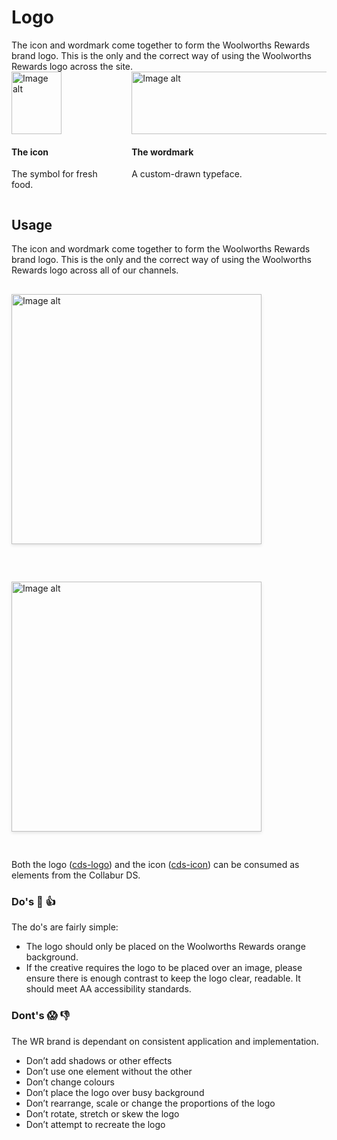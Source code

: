 

<Layout currentPath={pagePath(props.location)}>

<SEO title="Collabur DS | Design Language | Logo" />
<NavAnchorProvider>
<div class="docs">

# Logo

<div class="docs-subtitle">
    The icon and wordmark come together to form the Woolworths Rewards brand logo. This is the only and the correct way of using the Woolworths Rewards logo across the site.
</div>

<div class="columns">
  <div class="column is-one-half">
  <img src={icon} style="height: 100px; margin: 0; width: 5rem;" alt="Image alt" />
  <h4>The icon</h4>
  <p>The symbol for fresh food.</p>
  </div>
  <div class="column is-one-half">
  <img src={wordmark} style="height: 100px; margin: 0;  width: 20rem;" alt="Image alt" />
  <h4>The wordmark</h4>
  <p>A custom-drawn typeface.</p>
  </div>
</div>

## Usage
<NavAnchor hash="usage" pathname={props.location.pathname}></NavAnchor>

<div class="subtitle is-4">The icon and wordmark come together to form the Woolworths Rewards brand logo. This is the only and the correct way of using the Woolworths Rewards logo across all of our channels.</div>
<img src={logoWhite} style="margin: 30px 0;  box-shadow: 0 2px 5px rgba(0,0,0,0.1); width: 25rem;" alt="Image alt" />
<img src={logoOrange} style="margin: 30px 0; box-shadow: 0 2px 5px rgba(0,0,0,0.1);  width: 25rem;" alt="Image alt" />

Both the logo (<a href="../../product/?path=/docs/elements-logo--colours-rewards">cds-logo</a>) and the icon (<a href="">cds-icon</a>) can be consumed as elements from the Collabur DS.
### Do's 🤩 👍
<NavAnchor hash="do" pathname={props.location.pathname}></NavAnchor>

<div class="subtitle is-4">The do's are fairly simple:</div>

* The logo should only be placed on the Woolworths Rewards orange background.
* If the creative requires the logo to be placed over an image, please ensure there is enough contrast to keep the logo clear, readable. It should meet AA accessibility standards.


### Dont's 😱 👎
<NavAnchor hash="dont" pathname={props.location.pathname}></NavAnchor>
<div class="subtitle is-4">The WR brand is dependant on consistent application and implementation.</div>

* Don’t add shadows or other effects
* Don’t use one element without the other
* Don’t change colours
* Don’t place the logo over busy background
* Don’t rearrange, scale or change the proportions of the logo
* Don’t rotate, stretch or skew the logo
* Don’t attempt to recreate the logo

</div>
</NavAnchorProvider>
</Layout>

